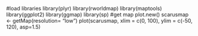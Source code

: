#load libraries
library(plyr)
library(rworldmap)
library(maptools)
library(ggplot2)
library(ggmap)
library(sp)
#get map
plot.new()
scarusmap <- getMap(resolution= "low")
plot(scarusmap,  xlim = c(0, 100), ylim = c(-50, 120), asp=1.5)
